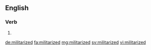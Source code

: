 ==English==

===Verb===
{{head|en|verb form}}

# {{en-past of|militarize}}

[[de:militarized]]
[[fa:militarized]]
[[mg:militarized]]
[[sv:militarized]]
[[vi:militarized]]